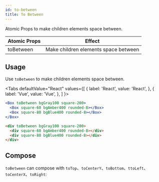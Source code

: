 ```yaml
---
id: to-between
title: To Between
---
```



Atomic Props to make children elements space between.

| Atomic Props | Effect                               |
| ------------ | ------------------------------------ |
| toBetween    | Make children elements space between |

## Usage

Use `toBetween` to make children elements space between.

<Tabs
defaultValue="React"
values={[
{ label: 'React', value: 'React', },
{ label: 'Vue', value: 'Vue', },
]
}>
<TabItem value="React">

```jsx live
<Box toBetween bgGray100 square-200>
  <Box square-60 bgAmber400 rounded-8></Box>
  <Box square-80 bgBlue400 rounded-8></Box>
</Box>
```

</TabItem>
<TabItem value="Vue">

```html
<div toBetween bgGray100 square-200>
  <div square-60 bgAmber400 rounded-8></div>
  <div square-80 bgBlue400 rounded-8></div>
</div>
```

</TabItem>
</Tabs>

## Compose

`toBetween` can compose with `toTop`、`toCenterY`、`toBottom`、`ttoLeft`、`toCenterX`、`toRight`:

<Layout9 />

